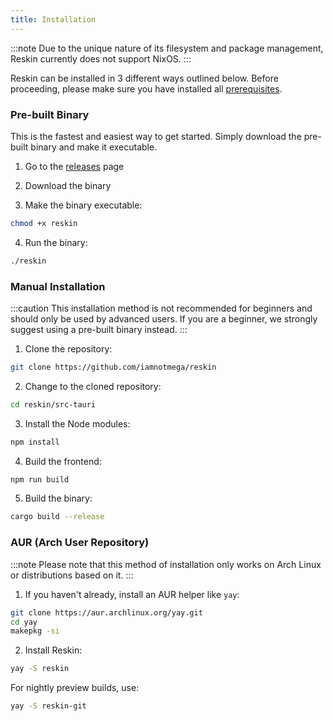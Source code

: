 ```yaml
---
title: Installation
---
```


:::note
Due to the unique nature of its filesystem and package management, Reskin currently does not support NixOS.
:::

Reskin can be installed in 3 different ways outlined below. Before proceeding, please make sure you have installed all [prerequisites](/guides/prerequisites/).

### Pre-built Binary

This is the fastest and easiest way to get started. Simply download the pre-built binary and make it executable.

1. Go to the [releases](https://github.com/iamnotmega/reskin/releases) page

2. Download the binary

3. Make the binary executable:

```bash
chmod +x reskin
```

4. Run the binary:

```bash
./reskin
```

### Manual Installation

:::caution
This installation method is not recommended for beginners and should only be used by advanced users. If you are a beginner, we strongly suggest using a pre-built binary instead.
:::

1. Clone the repository:

```bash
git clone https://github.com/iamnotmega/reskin
```

2. Change to the cloned repository:

```bash
cd reskin/src-tauri
```

3. Install the Node modules:

```bash
npm install
```

4. Build the frontend:

```bash
npm run build
```

5. Build the binary:

```bash
cargo build --release
```

### AUR (Arch User Repository)

:::note
Please note that this method of installation only works on Arch Linux or distributions based on it.
:::

1. If you haven't already, install an AUR helper like `yay`:

```bash
git clone https://aur.archlinux.org/yay.git
cd yay
makepkg -si
```

2. Install Reskin:

```bash
yay -S reskin
```

For nightly preview builds, use:

```bash
yay -S reskin-git
```